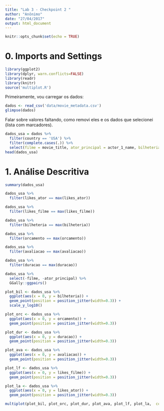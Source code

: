 ```yaml
---
title: "Lab 3 - Checkpoint 2 "
author: "Anônimo"
date: "27/04/2017"
output: html_document
---
```


```r
knitr::opts_chunk$set(echo = TRUE)
```

# 0. Imports and Settings
```r
library(ggplot2)
library(dplyr, warn.conflicts=FALSE)
library(readr)
library(knitr)
source('multiplot.R')
```

Primeiramente, vou carregar os dados:

```r
dados <- read_csv('data/movie_metadata.csv')
glimpse(dados)
```

Falar sobre valores faltando, como removi eles e os dados que selecionei (lista com marcadores).

```r
dados_usa = dados %>%
  filter(country == 'USA') %>%
  filter(complete.cases(.)) %>%
  select(filme = movie_title, ator_principal = actor_1_name, bilheteria = gross, orcamento = budget, duracao = duration, avaliacao = imdb_score, likes_filme = movie_facebook_likes, likes_ator = actor_1_facebook_likes)
head(dados_usa)
```

# 1. Análise Descritiva

```r
summary(dados_usa)
```

```r
dados_usa %>%
  filter(likes_ator == max(likes_ator))
```

```r
dados_usa %>%
  filter(likes_filme == max(likes_filme))
```

```r
dados_usa %>%
  filter(bilheteria == max(bilheteria))
```

```r
dados_usa %>%
  filter(orcamento == max(orcamento))
```

```r
dados_usa %>%
  filter(avaliacao == max(avaliacao))
```

```r
dados_usa %>%
  filter(duracao == max(duracao))
```


```r
dados_usa %>%
  select(-filme, -ator_principal) %>%
  GGally::ggpairs()
```

```r
plot_bil <- dados_usa %>%
  ggplot(aes(x = 0, y = bilheteria)) +
  geom_point(position = position_jitter(width=0.3)) +
  scale_y_log10()

plot_orc <- dados_usa %>%
  ggplot(aes(x = 0, y = orcamento)) +
  geom_point(position = position_jitter(width=0.3))

plot_dur <- dados_usa %>%
  ggplot(aes(x = 0, y = duracao)) +
  geom_point(position = position_jitter(width=0.3))

plot_ava <- dados_usa %>% 
  ggplot(aes(x = 0, y = avaliacao)) +
  geom_point(position = position_jitter(width=0.3))

plot_lf <- dados_usa %>% 
  ggplot(aes(x = 0, y = likes_filme)) +
  geom_point(position = position_jitter(width=0.3))

plot_la <- dados_usa %>% 
  ggplot(aes(x = 0, y = likes_ator)) +
  geom_point(position = position_jitter(width=0.3))

multiplot(plot_bil, plot_orc, plot_dur, plot_ava, plot_lf, plot_la,  cols = 2)
```






